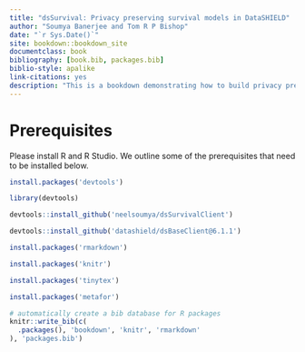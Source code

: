 ```yaml
--- 
title: "dsSurvival: Privacy preserving survival models in DataSHIELD"
author: "Soumya Banerjee and Tom R P Bishop"
date: "`r Sys.Date()`"
site: bookdown::bookdown_site
documentclass: book
bibliography: [book.bib, packages.bib]
biblio-style: apalike
link-citations: yes
description: "This is a bookdown demonstrating how to build privacy preserving survival models using dsSurvival in DataSHIELD. The output format for this example is bookdown::gitbook."
---
```


# Prerequisites

Please install R and R Studio. We outline some of the prerequisites that need to be installed below.


```r


install.packages('devtools')

library(devtools)

devtools::install_github('neelsoumya/dsSurvivalClient')

devtools::install_github('datashield/dsBaseClient@6.1.1')

install.packages('rmarkdown')

install.packages('knitr')

install.packages('tinytex')

install.packages('metafor')


```

<!-- Remember each Rmd file contains one and only one chapter, and a chapter is defined by the first-level heading `#`. -->

<!-- To compile this example to PDF, you need XeLaTeX. You are recommended to install TinyTeX (which includes XeLaTeX <https://yihui.org/tinytex/>. -->

```r
# automatically create a bib database for R packages
knitr::write_bib(c(
  .packages(), 'bookdown', 'knitr', 'rmarkdown'
), 'packages.bib')
```

